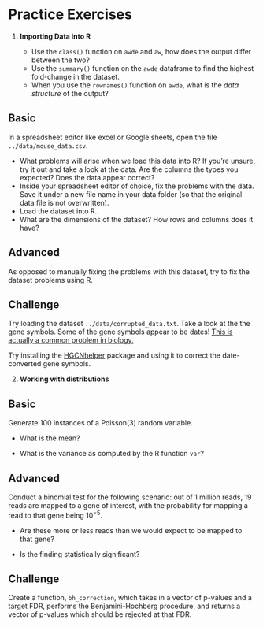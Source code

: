# Practice Exercises

1.  **Importing Data into R**

    -   Use the `class()` function on `awde` and `aw`, how does the output differ between the two?
    -   Use the `summary()` function on the `awde` dataframe to find the highest fold-change in the dataset.
    -   When you use the `rownames()` function on `awde`, what is the *data structure* of the output?
    
    
::: {.callout-note appearance="simple" icon="false"}
## Basic

In a spreadsheet editor like excel or Google sheets, open the file `../data/mouse_data.csv`.

- What problems will arise when we load this data into R? If you're unsure, try it out and take a look at the data. Are the columns the types you expected? Does the data appear correct?
- Inside your spreadsheet editor of choice, fix the problems with the data. Save it under a new file name in your data folder (so that the original data file is not overwritten). 
- Load the dataset into R.
- What are the dimensions of the dataset? How rows and columns does it have?

:::

::: {.callout-caution appearance="simple" icon="false"}
## Advanced

As opposed to manually fixing the problems with this dataset, try to fix the dataset problems using R. 

:::

::: {.callout-important appearance="simple" icon="false"}
## Challenge

Try loading the dataset `../data/corrupted_data.txt`. 
Take a look at the the gene symbols. Some of the gene symbols appear to be dates!
[This is actually a common problem in biology.](https://www.nature.com/articles/d41586-021-02211-4)

Try installing the [HGCNhelper](https://cran.r-project.org/web/packages/HGNChelper/index.html) package and using it to correct the date-converted gene symbols. 
:::


2.  **Working with distributions**
    
::: {.callout-note appearance="simple" icon="false"}
## Basic

Generate 100 instances of a Poisson(3) random variable.

-   What is the mean?

-   What is the variance as computed by the R function `var`?

:::

::: {.callout-caution appearance="simple" icon="false"}
## Advanced

Conduct a binomial test for the following scenario: out of 1 million reads, 19 reads are mapped to a gene of interest, with the probability for mapping a read to that gene being $10^{-5}$.

-   Are these more or less reads than we would expect to be mapped to that gene?

-   Is the finding statistically significant?

:::

::: {.callout-important appearance="simple" icon="false"}
## Challenge

Create a function, `bh_correction`, which takes in a vector of p-values and a target FDR, performs the Benjamini-Hochberg procedure, and returns a vector of p-values which should be rejected at that FDR.

:::
